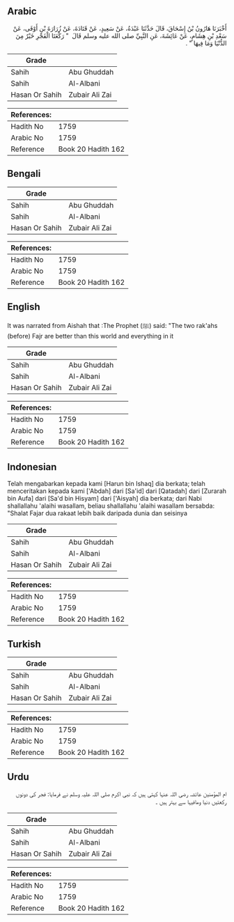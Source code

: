 ## Arabic


<div dir="rtl" lang="ar" style={{fontSize:'larger',backgroundColor:'#f8f9fa',padding:20}}>
أَخْبَرَنَا هَارُونُ بْنُ إِسْحَاقَ، قَالَ حَدَّثَنَا عَبْدَةُ، عَنْ سَعِيدٍ، عَنْ قَتَادَةَ، عَنْ زُرَارَةَ بْنِ أَوْفَى، عَنْ سَعْدِ بْنِ هِشَامٍ، عَنْ عَائِشَةَ، عَنِ النَّبِيِّ صلى الله عليه وسلم قَالَ ‏ "‏ رَكْعَتَا الْفَجْرِ خَيْرٌ مِنَ الدُّنْيَا وَمَا فِيهَا ‏"‏ ‏.‏
</div>
<div style={{backgroundColor:'#f8f9fa',padding:20, marginBottom: 10}}><table> <thead> <tr> <th>Grade</th> <th></th> </tr> </thead> <tbody> <tr><td>Sahih</td><td>Abu Ghuddah</td></tr><tr><td>Sahih</td><td>Al-Albani</td></tr><tr><td>Hasan Or Sahih</td><td>Zubair Ali Zai</td></tr></tbody></table><table> <thead> <tr> <th>References:</th> <th></th> </tr> </thead> <tbody><tr><td>Hadith No</td><td>1759</td></tr><tr><td>Arabic No</td><td>1759</td></tr><tr><td>Reference</td><td>Book 20 Hadith 162</td></tr></tbody></table></div>

## Bengali


<div dir="ltr" lang="bn" style={{fontSize:'larger',backgroundColor:'#f8f9fa',padding:20}}>

</div>
<div style={{backgroundColor:'#f8f9fa',padding:20, marginBottom: 10}}><table> <thead> <tr> <th>Grade</th> <th></th> </tr> </thead> <tbody> <tr><td>Sahih</td><td>Abu Ghuddah</td></tr><tr><td>Sahih</td><td>Al-Albani</td></tr><tr><td>Hasan Or Sahih</td><td>Zubair Ali Zai</td></tr></tbody></table><table> <thead> <tr> <th>References:</th> <th></th> </tr> </thead> <tbody><tr><td>Hadith No</td><td>1759</td></tr><tr><td>Arabic No</td><td>1759</td></tr><tr><td>Reference</td><td>Book 20 Hadith 162</td></tr></tbody></table></div>

## English


<div dir="ltr" lang="en" style={{fontSize:'larger',backgroundColor:'#f8f9fa',padding:20}}>
It was narrated from Aishah that :The Prophet (ﷺ) said: "The two rak'ahs (before) Fajr are better than this world and everything in it
</div>
<div style={{backgroundColor:'#f8f9fa',padding:20, marginBottom: 10}}><table> <thead> <tr> <th>Grade</th> <th></th> </tr> </thead> <tbody> <tr><td>Sahih</td><td>Abu Ghuddah</td></tr><tr><td>Sahih</td><td>Al-Albani</td></tr><tr><td>Hasan Or Sahih</td><td>Zubair Ali Zai</td></tr></tbody></table><table> <thead> <tr> <th>References:</th> <th></th> </tr> </thead> <tbody><tr><td>Hadith No</td><td>1759</td></tr><tr><td>Arabic No</td><td>1759</td></tr><tr><td>Reference</td><td>Book 20 Hadith 162</td></tr></tbody></table></div>

## Indonesian


<div dir="ltr" lang="id" style={{fontSize:'larger',backgroundColor:'#f8f9fa',padding:20}}>
Telah mengabarkan kepada kami [Harun bin Ishaq] dia berkata; telah menceritakan kepada kami ['Abdah] dari [Sa'id] dari [Qatadah] dari [Zurarah bin Aufa] dari [Sa'd bin Hisyam] dari ['Aisyah] dia berkata; dari Nabi shallallahu 'alaihi wasallam, beliau shallallahu 'alaihi wasallam bersabda: "Shalat Fajar dua rakaat lebih baik daripada dunia dan seisinya
</div>
<div style={{backgroundColor:'#f8f9fa',padding:20, marginBottom: 10}}><table> <thead> <tr> <th>Grade</th> <th></th> </tr> </thead> <tbody> <tr><td>Sahih</td><td>Abu Ghuddah</td></tr><tr><td>Sahih</td><td>Al-Albani</td></tr><tr><td>Hasan Or Sahih</td><td>Zubair Ali Zai</td></tr></tbody></table><table> <thead> <tr> <th>References:</th> <th></th> </tr> </thead> <tbody><tr><td>Hadith No</td><td>1759</td></tr><tr><td>Arabic No</td><td>1759</td></tr><tr><td>Reference</td><td>Book 20 Hadith 162</td></tr></tbody></table></div>

## Turkish


<div dir="ltr" lang="tr" style={{fontSize:'larger',backgroundColor:'#f8f9fa',padding:20}}>

</div>
<div style={{backgroundColor:'#f8f9fa',padding:20, marginBottom: 10}}><table> <thead> <tr> <th>Grade</th> <th></th> </tr> </thead> <tbody> <tr><td>Sahih</td><td>Abu Ghuddah</td></tr><tr><td>Sahih</td><td>Al-Albani</td></tr><tr><td>Hasan Or Sahih</td><td>Zubair Ali Zai</td></tr></tbody></table><table> <thead> <tr> <th>References:</th> <th></th> </tr> </thead> <tbody><tr><td>Hadith No</td><td>1759</td></tr><tr><td>Arabic No</td><td>1759</td></tr><tr><td>Reference</td><td>Book 20 Hadith 162</td></tr></tbody></table></div>

## Urdu


<div dir="rtl" lang="ur" style={{fontSize:'larger',backgroundColor:'#f8f9fa',padding:20}}>
ام المؤمنین عائشہ رضی اللہ عنہا کہتی ہیں کہ نبی اکرم صلی اللہ علیہ وسلم نے فرمایا: فجر کی دونوں رکعتیں دنیا ومافیہا سے بہتر ہیں ۔
</div>
<div style={{backgroundColor:'#f8f9fa',padding:20, marginBottom: 10}}><table> <thead> <tr> <th>Grade</th> <th></th> </tr> </thead> <tbody> <tr><td>Sahih</td><td>Abu Ghuddah</td></tr><tr><td>Sahih</td><td>Al-Albani</td></tr><tr><td>Hasan Or Sahih</td><td>Zubair Ali Zai</td></tr></tbody></table><table> <thead> <tr> <th>References:</th> <th></th> </tr> </thead> <tbody><tr><td>Hadith No</td><td>1759</td></tr><tr><td>Arabic No</td><td>1759</td></tr><tr><td>Reference</td><td>Book 20 Hadith 162</td></tr></tbody></table></div>